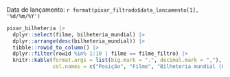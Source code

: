 ### 

Data de lançamento: `r format(pixar_filtrado$data_lancamento[1], '%d/%m/%Y')`

```r
pixar_bilheteria |> 
  dplyr::select(filme, bilheteria_mundial) |> 
  dplyr::arrange(desc(bilheteria_mundial)) |> 
  tibble::rowid_to_column() |> 
  dplyr::filter(rowid %in% 1:10 | filme == filme_filtro) |> 
  knitr::kable(format.args = list(big.mark = ".", decimal.mark = ","), 
               col.names = c("Posição", "Filme", "Bilheteria mundial (US $)"))
```
